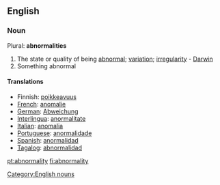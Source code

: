 ==English==
===Noun===
Plural: '''abnormalities'''
#The state or quality of being [[abnormal]]; [[variation]]; [[irregularity]] - [[Darwin]]
#Something abnormal

====Translations====
*Finnish: [[poikkeavuus]]
*[[French]]: [[anomalie]]
*[[German]]: [[Abweichung]]
*[[Interlingua]]: [[anormalitate]]
*[[Italian]]: [[anomalia]]
*[[Portuguese]]: [[anormalidade]]
*[[Spanish]]: [[anormalidad]]
*[[Tagalog]]: [[abnormalidad]]

[[Category:English nouns]]

[[pt:abnormality]]
[[fi:abnormality]]